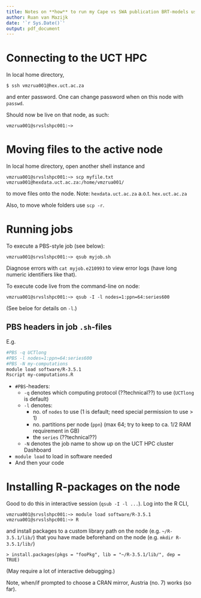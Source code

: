 ```yaml
---
title: Notes on **how** to run my Cape vs SWA publication BRT-models using UCT's HPC
author: Ruan van Mazijk
date: '`r Sys.Date()`'
output: pdf_document
---
```


# Connecting to the UCT HPC

In local home directory,

```
$ ssh vmzrua001@hex.uct.ac.za
```

and enter password. One can change password when on this node with `passwd`.

Should now be live on that node, as such:

```
vmzrua001@srvslshpc001:~> 
```

# Moving files to the active node

In local home directory, open another shell instance and

```
vmzrua001@srvslshpc001:~> scp myfile.txt vmzrua001@hexdata.uct.ac.za:/home/vmzrua001/
```

to move files onto the node. Note: `hexdata.uct.ac.za` a.o.t. `hex.uct.ac.za`

Also, to move whole folders use `scp -r`.

# Running jobs

To execute a PBS-style job (see below):

```
vmzrua001@srvslshpc001:~> qsub myjob.sh
```

Diagnose errors with `cat myjob.e210993` to view error logs (have long numeric identifiers like that).

To execute code live from the command-line on node:

```
vmzrua001@srvslshpc001:~> qsub -I -l nodes=1:ppn=64:series600
```

(See beloe for details on `-l`.)

## PBS headers in job `.sh`-files

E.g.

```sh
#PBS -q UCTlong
#PBS -l nodes=1:ppn=64:series600
#PBS -N my-computations
module load software/R-3.5.1
Rscript my-computations.R
```

- `#PBS`-headers:
  - `-q` denotes which computing protocol (??technical??) to use (`UCTlong` is default)
  - `-l` denotes:
    - no. of `nodes` to use (1 is default; need special permission to use > 1)
    - no. partitions per node (`ppn`) (max 64; try to keep to ca. 1/2 RAM requirement in GB)
    - the `series` (??technical??)
  - `-N` denotes the job name to show up on the UCT HPC cluster Dashboard
- `module load` to load in software needed
- And then your code

# Installing R-packages on the node

Good to do this in interactive session (`qsub -I -l ...`). Log into the R CLI,

```
vmzrua001@srvslshpc001:~> module load software/R-3.5.1
vmzrua001@srvslshpc001:~> R
```

and install packages to a custom library path on the node (e.g. `~/R-3.5.1/lib/`) that you have made beforehand on the node (e.g. `mkdir R-3.5.1/lib/`)

```
> install.packages(pkgs = "fooPkg", lib = "~/R-3.5.1/lib/", dep = TRUE)
```

(May require a lot of interactive debugging.)

Note, when/if prompted to choose a CRAN mirror, Austria (no. 7) works (so far).
